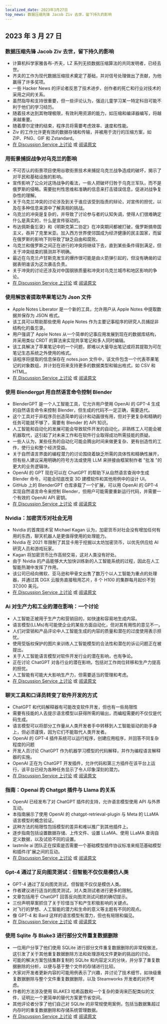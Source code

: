 ```yaml
---
localized_date: 2023年3月27日
top_news: 数据压缩先锋 Jacob Ziv 去世，留下持久的影响
---
```




<CallToAction />

<Steps>

## 2023 年 3 月 27 日

### 数据压缩先锋 Jacob Ziv 去世，留下持久的影响

- 计算机科学家雅各布-齐夫，LZ 系列无损数据压缩算法的共同发明者，已经去世。
- 齐夫的工作为现代数据压缩技术奠定了基础，并对信号处理做出了贡献，为他赢得了许多奖项。
- 一些 Hacker News 的评论者反思了技术进步、创作者的死亡和行业对技术的采用之间的关系。
- 虽然指导和支持很重要，但一些评论认为，强迫儿童学习某一特定科目可能不利于他们的学习经历。
- 随着技术达到其物理极限，有效利用资源的能力，如压缩和编译器编写，将越来越重要。
- 随着摩尔定律的结束，程序员将需要考虑效率、速度和性能。
- Ziv 的工作允许更有效的数据存储和传输，并被用于流行的压缩方案，如 ZIP、PNG、GIF 和 Zstandard。
- [在 Discussion Service 上讨论](http://news.ycombinator.com/item?id=35316836) 或 [阅读原文](https://twitter.com/erlichya/status/1639973591214182400)

### 用街景捕捉战争对乌克兰的影响

- 不可否认的街景项目使用谷歌街景技术来捕捉乌克兰战争造成的破坏，揭示了对平民和基础设施的影响。
- 宣传影响了公众对这场战争的看法，一些人把破坏归咎于乌克兰军队，而不是俄罗斯的侵略。需要批判性思维和准确的信息来打击错误信息，促进对战争复杂性的理解。
- 关于乌克兰冲突的讨论涉及到关于谁应该受到指责的辩论，对宣传的担忧，以及在多种信息来源中了解真相的挑战。
- 乌克兰的冲突是复杂的，并导致了讨论参与者的认知失调，使得人们很难确定什么是真实的，什么是宣传驱动的。
- 布达佩斯备忘录》和《明斯克第二协定》在冲突期间都被打破，俄罗斯搞帝国主义，吞并了克里米亚。加入西方世界使邻国成为经济健康的民主国家，而留在俄罗斯的影响下则导致了缺乏自由和腐败。
- 乌克兰和俄罗斯之间正在进行的冲突将继续下去，直到某些条件得到满足，但关于冲突结束的猜测并不明确。
- 最近在乌克兰卢甘斯克发生的爆炸很可能是由火箭弹引起的，但没有确凿的证据表明谁该为这次袭击负责。
- 关于冲突的讨论还涉及对中国钢铁质量和冲突对乌克兰城市和地区影响的争论。
- [在 Discussion Service 上讨论](http://news.ycombinator.com/item?id=35312352) 或 [阅读原文](https://theundeniablestreetview.com/)

### 使用解放者提取苹果笔记为 Json 文件

- Apple Notes Liberator 是一个新的工具，允许用户从 Apple Notes 中提取数据并保存为 JSON 格式。
- 该工具可以帮助那些使用 Apple Notes 作为主要记事程序的研究人员捕捉非结构化的备忘录。
- 用户强调了 Apple Notes 从一个简单的记事应用发展到现在的数据库结构，并采用类似 CRDT 的算法来实现共享笔记和多人同时编辑。
- 该工具解决了苹果笔记中的一个问题，即难以大量导出笔记或将其提取为可在笔记生态系统之外使用的格式。
- 该程序将提取的信息保存在 notes.json 文件中，该文件包含一个代表苹果笔记的对象数组，并计划在将来支持更多的数据类型和输出格式，如 CSV 和 HTML。
- [在 Discussion Service 上讨论](http://news.ycombinator.com/item?id=35316679) 或 [阅读原文](https://github.com/HamburgChimps/apple-notes-liberator)

### 使用 Blendergpt 用自然语言命令控制 Blender

- BlenderGPT 是一个人工智能工具，它允许用户使用 OpenAI 的 GPT-4 生成的自然语言命令来控制 Blender，但生成的代码不一定正确，需要迭代。
- 这个工具对于非程序员创造简单的设计和动画很有用，但对于更复杂和精确的任务可能就不够了，需要有 Blender 的 API 知识。
- 人工智能和自动化的发展可能会导致软件开发的自动化，非熟练工人可能会被机器取代，这引起了对未来工作和在软件行业取得成功所需技能的质疑。
- 一些人认为，某些任务的自动化可能会腾出时间来做更复杂、更有创造性的工作，使行业和整个经济受益。
- 关于自然语言界面的编程潜力的讨论围绕着缺乏所需的具体性和精确性展开，但有些人建议采用明确的符号方法或使用 LLM 来拼接由框架制作者 "批准 "的更大的业务逻辑块。
- OpenAI 的 GPT 现在可以在 ChatGPT 的帮助下从自然语言查询中生成 Blender 命令，可能会彻底改变 3D 建模软件和其他用例中的设计 UI。
- GitHub 上的 BlenderGPT 仓库承载了一个扩展，可以用 OpenAI 的 GPT-4 实现自然语言命令来控制 Blender，但用户可能需要重新运行代码，并需要一个有效的 OpenAI API 密钥。
- [在 Discussion Service 上讨论](http://news.ycombinator.com/item?id=35320571) 或 [阅读原文](https://github.com/gd3kr/BlenderGPT)

### Nvidia：加密货币对社会无用

- Nvidia 的首席技术官 Michael Kagan 认为，加密货币对社会没有增加任何有用的东西，聊天机器人是更值得使用的处理能力。
- Nvidia 在 2021 年限制了其显卡用于挖掘以太坊加密货币，以优先供应给 AI 研究人员和游戏玩家。
- Kagan 将加密货币比作高频交易，这对人类没有好处。
- 由于 Nvidia 的产品能够大大加快训练新的人工智能系统的过程，因此在人工智能热潮中发挥了作用。
- 该公司已经向微软、亚马逊和甲骨文出售了数万个以人工智能为重点的处理器，并通过其 DGX 云服务直接租用芯片，8 个 H100 的集群每月起价不到 37,000 美元。
- [在 Discussion Service 上讨论](http://news.ycombinator.com/item?id=35317464) 或 [阅读原文](https://www.theguardian.com/technology/2023/mar/26/cryptocurrencies-add-nothing-useful-to-society-nvidia-chatbots-processing-crypto-mining)

### Ai 对生产力和工业的潜在影响：一个讨论

- 人工智能正被用于生产力和营销目的，如快速和容易地生成内容。
- 语言模型(LLMs)有可能使企业的某些方面自动化，但对其有用性的意见不一。
- 人们对营销和产品评论中人工智能生成的内容的质量和潜在的过度使用表示担忧。
- 使用受版权保护的图片来训练人工智能模型的合法性和潜在的诉讼问题正在被提出。
- 关于人工智能语言模型对软件开发行业的潜在影响，也有争论。
- 正在讨论 ChatGPT 对各行业的潜在影响，包括对工作岗位转移和生产力提高的担忧。
- 人工智能有可能大大影响生产力，但需要适当的管理和考虑。
- [在 Discussion Service 上讨论](http://news.ycombinator.com/item?id=35312694) 或 [阅读原文](https://oneusefulthing.substack.com/p/superhuman-what-can-ai-do-in-30-minutes)

### 聊天工具和口译员转变了软件开发的方式

- ChatGPT 和代码解释器有可能改变软件开发，但也有一些局限性
- 需要有技能的人去提示语言模型以获得所需的输出，而编程需要的不仅仅是代码生成。
- 语言模型可以将部分工作量从人类开发者手中转移到人工智能驱动的助手身上，但必须谨慎，因为它们不能取代人类开发者。
- OpenAI 的 GPT-4 插件系统可以运行程序，创建应用程序，并回答不同复杂程度的问题
- 开发人员讨论 ChatGPT 作为机器学习模型的代码解释，并作为编程语言解释器的实施。
- OpenAI 正在为 ChatGPT 开发插件，允许代码和第三方插件在该平台上运行，该平台已经为各种任务显示了令人印象深刻的潜力。
- [在 Discussion Service 上讨论](http://news.ycombinator.com/item?id=35312609) 或 [阅读原文](https://andrewmayneblog.wordpress.com/2023/03/23/chatgpt-code-interpreter-magic/)

### 指南：Openai 的 Chatgpt 插件与 Llama 的关系

- OpenAI 已经发布了对 ChatGPT 插件的支持，允许语言模型使用 API 与外界互动。
- 本指南展示了使用 OpenAI 的 chatgpt-retrieval-plugin 与 Meta 的 LLaMA 语言模型的概念验证。
- 这种方法的局限性包括模型的差异和难以推广到其他插件上。
- 逐步指南包括设置数据存储、上传文件、设置 LLaMA、使用 LLaMA 查询自定义数据，以及试验不同的设置。
- lastmile ai 团队正在探索是否需要一个基础模型插件协议标准来规范基础模型和插件/扩展之间的互动。
- [在 Discussion Service 上讨论](http://news.ycombinator.com/item?id=35315542) 或 [阅读原文](https://blog.lastmileai.dev/using-openais-retrieval-plugin-with-llama-d2e0b6732f14)

### Gpt-4 通过了反向图灵测试：但智能不仅仅是模仿人类

- GPT-4 通过了反向图灵测试，但智能不仅仅是模仿人类。
- 作者建议进行适当的图灵测试，对人类测试者进行更多的限制。
- 文章包括用于 ChatGPT 回答反向图灵测试问题的确切提示。
- 三份声明草案抓住了关于珍惜当下和产生积极影响的关键点。
- 对飞行的梦想、人工智能的潜力和生命的意义等主题有不同的观点。
- 像 GPT-4 和 Bard 这样的语言模型有潜力，但也有局限和偏见。
- [在 Discussion Service 上讨论](http://news.ycombinator.com/item?id=35313171) 或 [阅读原文](https://gist.github.com/rain-1/3bf56122b0ebeac929dff0f881ee8e4c)

### 使用 Sqlite 与 Blake3 进行部分文件重复数据删除

- 一位用户分享了他们使用 SQLite 进行部分文件重复数据删除的非常规做法，这引发了关于其他重复数据删除方法和处理游戏文件更新的挑战的讨论。
- 可能的解决方案包括集群复制的 SQLite 和内容定义的分块，并分享了重复数据删除的分析，以便与基于整个文件的存储进行比较。
- 大家对开发者更新内容的可能用例表示了兴趣，并讨论了技术细节，如块级重复数据删除与整个文件重复数据删除，以及 Steamworks 开发者的对齐考虑。
- 作者的方法涉及使用 BLAKE3 哈希函数和一个复杂的查询来匹配类似的文件，证明比一个更简单的替代方案更节省空间。
- 其他评论者分享了他们自己对 SQLite 的非常规使用案例，包括当数据集超过内存时的重复数据删除和存储系统管理数据。
- [在 Discussion Service 上讨论](http://news.ycombinator.com/item?id=35317419) 或 [阅读原文](https://sqlite.org/forum/forumpost/7fecf11e42c71a91?raw)

</Steps>
